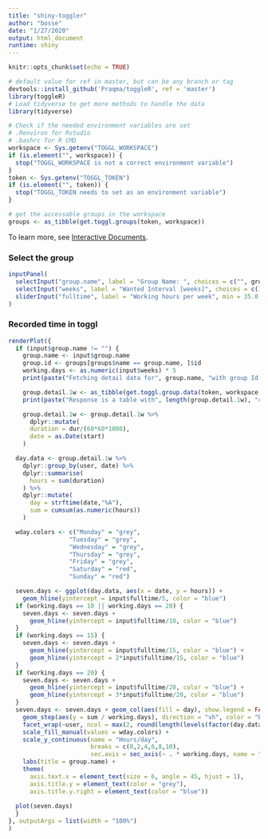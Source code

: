```yaml
---
title: "shiny-toggler"
author: "bosse"
date: "1/27/2020"
output: html_document
runtime: shiny
---
```


```r
knitr::opts_chunk$set(echo = TRUE)
```

```r
# default value for ref in master, but can be any branch or tag
devtools::install_github('Praqma/toggleR', ref = 'master')
library(toggleR)
# Load tidyverse to get more methods to handle the data
library(tidyverse)
```

```r
# Check if the needed environment variables are set
# .Renviron for Rstudio
# .bashrc for R CMD
workspace <- Sys.getenv("TOGGL_WORKSPACE")
if (is.element("", workspace)) {
  stop("TOGGL_WORKSPACE is not a correct environment variable")
}
token <- Sys.getenv("TOGGL_TOKEN")
if (is.element("", token)) {
  stop("TOGGL_TOKEN needs to set as an environment variable")
}
```


```r
# get the accessable groups in the workspace
groups <- as_tibble(get.toggl.groups(token, workspace))
```

To learn more, see [Interactive Documents](http://rmarkdown.rstudio.com/authoring_shiny.html).


### Select the group 

```r
inputPanel(
  selectInput("group.name", label = "Group Name: ", choices = c("", groups$name), selected = NA),
  selectInput("weeks", label = "Wanted Interval [weeks]", choices = c(1,2,3,4), selected = 1),
  sliderInput("fulltime", label = "Working hours per week", min = 35.0, max = 45.0, value = 40.0, step = 0.5, round = FALSE)
)

```

### Recorded time in toggl

```r
renderPlot({
  if (input$group.name != "") {
    group.name <- input$group.name
    group.id <- groups[groups$name == group.name, ]$id
    working.days <- as.numeric(input$weeks) * 5
    print(paste("Fetching detail data for", group.name, "with group Id:", group.id))

    group.detail.1w <- as_tibble(get.toggl.group.data(token, workspace, group.id, since = Sys.Date() - (as.numeric(input$weeks) * 7 - 1), verbose = TRUE))
    print(paste("Response is a table with", length(group.detail.1w), "columns and", length(group.detail.1w$id), "entries"))

    group.detail.1w <- group.detail.1w %>%
      dplyr::mutate(
      duration = dur/(60*60*1000),
      date = as.Date(start)
    )

  day.data <- group.detail.1w %>%
    dplyr::group_by(user, date) %>%
    dplyr::summarise(
      hours = sum(duration)
    ) %>%
    dplyr::mutate(
      day = strftime(date,"%A"),
      sum = cumsum(as.numeric(hours))
    )

  wday.colors <- c("Monday" = "grey",
                 "Tuesday" = "grey",
                 "Wednesday" = "grey",
                 "Thursday" = "grey",
                 "Friday" = "grey",
                 "Saturday" = "red",
                 "Sunday" = "red")

  seven.days <- ggplot(day.data, aes(x = date, y = hours)) + 
    geom_hline(yintercept = input$fulltime/5, color = "blue")
  if (working.days == 10 || working.days == 20) {
    seven.days <- seven.days + 
      geom_hline(yintercept = input$fulltime/10, color = "blue")
  }
  if (working.days == 15) {
    seven.days <- seven.days + 
      geom_hline(yintercept = input$fulltime/15, color = "blue") +
      geom_hline(yintercept = 2*input$fulltime/15, color = "blue")
  }
  if (working.days == 20) {
    seven.days <- seven.days + 
      geom_hline(yintercept = input$fulltime/20, color = "blue") +
      geom_hline(yintercept = 3*input$fulltime/20, color = "blue")
  }
  seven.days <- seven.days + geom_col(aes(fill = day), show.legend = FALSE) +
    geom_step(aes(y = sum / working.days), direction = "vh", color = "Blue", size = 2) +
    facet_wrap(~user, ncol = max(2, round(length(levels(factor(day.data$user))))/5)) +
    scale_fill_manual(values = wday.colors) +
    scale_y_continuous(name = "Hours/day",
                       breaks = c(0,2,4,6,8,10),
                       sec.axis = sec_axis(~ . * working.days, name = "Total Hours")) +
    labs(title = group.name) +
    theme(
      axis.text.x = element_text(size = 6, angle = 45, hjust = 1),
      axis.title.y = element_text(color = "grey"),
      axis.title.y.right = element_text(color = "blue"))
  
  plot(seven.days)
  }
}, outputArgs = list(width = "100%")
)

```

